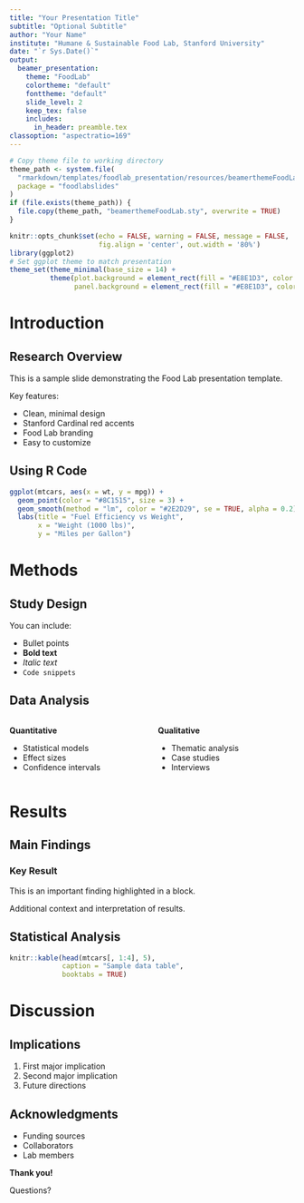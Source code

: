 ```yaml
---
title: "Your Presentation Title"
subtitle: "Optional Subtitle"
author: "Your Name"
institute: "Humane & Sustainable Food Lab, Stanford University"
date: "`r Sys.Date()`"
output:
  beamer_presentation:
    theme: "FoodLab"
    colortheme: "default"
    fonttheme: "default"
    slide_level: 2
    keep_tex: false
    includes:
      in_header: preamble.tex
classoption: "aspectratio=169"
---
```


```r
# Copy theme file to working directory
theme_path <- system.file(
  "rmarkdown/templates/foodlab_presentation/resources/beamerthemeFoodLab.sty",
  package = "foodlabslides"
)
if (file.exists(theme_path)) {
  file.copy(theme_path, "beamerthemeFoodLab.sty", overwrite = TRUE)
}

knitr::opts_chunk$set(echo = FALSE, warning = FALSE, message = FALSE,
                      fig.align = 'center', out.width = '80%')
library(ggplot2)
# Set ggplot theme to match presentation
theme_set(theme_minimal(base_size = 14) + 
          theme(plot.background = element_rect(fill = "#E8E1D3", color = NA),
                panel.background = element_rect(fill = "#E8E1D3", color = NA)))
```

# Introduction

## Research Overview

This is a sample slide demonstrating the Food Lab presentation template.

Key features:

- Clean, minimal design
- Stanford Cardinal red accents
- Food Lab branding
- Easy to customize

## Using R Code

```r
ggplot(mtcars, aes(x = wt, y = mpg)) +
  geom_point(color = "#8C1515", size = 3) +
  geom_smooth(method = "lm", color = "#2E2D29", se = TRUE, alpha = 0.2) +
  labs(title = "Fuel Efficiency vs Weight",
       x = "Weight (1000 lbs)",
       y = "Miles per Gallon")
```

# Methods

## Study Design

You can include:

- Bullet points
- **Bold text**
- *Italic text*
- `Code snippets`

## Data Analysis

::: {.columns}
:::: {.column width="50%"}
**Quantitative**

- Statistical models
- Effect sizes
- Confidence intervals
::::

:::: {.column width="50%"}
**Qualitative**

- Thematic analysis
- Case studies
- Interviews
::::
:::

# Results

## Main Findings

:::block
### Key Result
This is an important finding highlighted in a block.
:::

Additional context and interpretation of results.

## Statistical Analysis

```r
knitr::kable(head(mtcars[, 1:4], 5),
             caption = "Sample data table",
             booktabs = TRUE)
```

# Discussion

## Implications

1. First major implication
2. Second major implication
3. Future directions

## Acknowledgments

- Funding sources
- Collaborators
- Lab members

\vspace{1cm}

\centering
**Thank you!**

Questions?
